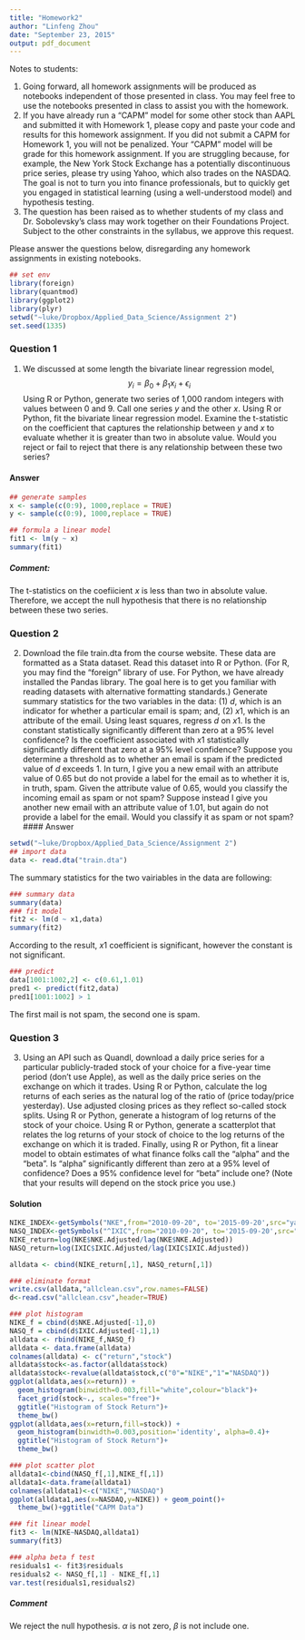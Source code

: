 ```yaml
---
title: "Homework2"
author: "Linfeng Zhou"
date: "September 23, 2015"
output: pdf_document
---
```


Notes to students:  

1. Going forward, all homework assignments will be produced as notebooks independent of those presented in class.  You may feel free to use the notebooks presented in class to assist you with the homework.  
2. If you have already run a "CAPM" model for some other stock than AAPL and submitted it with Homework 1, please copy and paste your code and results for this homework assignment.  If you did not submit a CAPM for Homework 1, you will not be penalized.  Your "CAPM" model will be grade for this homework assignment.  If you are struggling because, for example, the New York Stock Exchange has a potentially discontinuous price series, please try using Yahoo, which also trades on the NASDAQ.  The goal is not to turn you into finance professionals, but to quickly get you engaged in statistical learning (using a well-understood model) and hypothesis testing.  
3. The question has been raised as to whether students of my class and Dr. Sobolevsky's class may work together on their Foundations Project.  Subject to the other constraints in the syllabus, we approve this request.

Please answer the questions below, disregarding any homework assignments in existing notebooks.


```r
## set env
library(foreign)
library(quantmod)
library(ggplot2)
library(plyr)
setwd("~luke/Dropbox/Applied_Data_Science/Assignment 2")
set.seed(1335)
```
### Question 1
1. We discussed at some length the bivariate linear regression model, $$y_i=\beta_0+\beta_1 x_i+\epsilon_i$$  Using R or Python,  generate two series of 1,000 random integers with values between 0 and 9.  Call one series $y$ and the other $x$.  Using R or Python, fit the bivariate linear regression model.  Examine the t-statistic on the coefficient that captures the relationship between $y$ and $x$ to evaluate whether it is greater than two in absolute value.  Would you reject or fail to reject that there is any relationship between these two series?

#### Answer
```r
## generate samples
x <- sample(c(0:9), 1000,replace = TRUE) 
y <- sample(c(0:9), 1000,replace = TRUE) 

## formula a linear model
fit1 <- lm(y ~ x)
summary(fit1)
```

##### Comment:
The t-statistics on the coefiicient $x$ is less than two in absolute value. Therefore, we accept the null hypothesis that there is no relationship between these two series.

### Question 2
2. Download the file train.dta from the course website.  These data are formatted as a Stata dataset.  Read this dataset into R or Python.  (For R, you may find the “foreign” library of use.  For Python, we have already installed the Pandas library.  The goal here is to get you familiar with reading datasets with alternative formatting standards.)  Generate summary statistics for the two variables in the data:  (1) $d$, which is an indicator for whether a particular email is spam; and, (2) $x1$, which is an attribute of the email.  Using least squares, regress $d$ on $x1$.  Is the constant statistically significantly different than zero at a 95% level confidence?  Is the coefficient associated with $x1$ statistically significantly different that zero at a 95% level confidence?  Suppose you determine a threshold as to whether an email is spam if the predicted value of $d$ exceeds 1.  In turn, I give you a new email with an attribute value of 0.65 but do not provide a label for the email as to whether it is, in truth, spam.  Given the attribute value of 0.65, would you classify the incoming email as spam or not spam?  Suppose instead I give you another new email with an attribute value of 1.01, but again do not provide a label for the email.  Would you classify it as spam or not spam?
#### Answer
```r
setwd("~luke/Dropbox/Applied_Data_Science/Assignment 2")
## import data 
data <- read.dta("train.dta")
```

The summary statistics for the two vairiables in the data are following:
```r
### summary data
summary(data)
### fit model
fit2 <- lm(d ~ x1,data)
summary(fit2)
```
According to the result, $x1$ coefficient is significant, however the  constant is not significant.

```r
### predict 
data[1001:1002,2] <- c(0.61,1.01)
pred1 <- predict(fit2,data)
pred1[1001:1002] > 1
```

The first mail is not spam, the second one is spam.

### Question 3 
3. Using an API such as Quandl, download a daily price series for a particular publicly-traded stock of your choice for a five-year time period (don’t use Apple), as well as the daily price series on the exchange on which it trades.  Using R or Python, calculate the log returns of each series as the natural log of the ratio of (price today/price yesterday).  Use adjusted closing prices as they reflect so-called stock splits.  Using R or Python, generate a histogram of log returns of the stock of your choice.  Using R or Python, generate a scatterplot that relates the log returns of your stock of choice to the log returns of the exchange on which it is traded.  Finally, using R or Python, fit a linear model to obtain estimates of what finance folks call the "alpha" and the "beta".  Is "alpha" significantly different than zero at a 95% level of confidence?  Does a 95% confidence level for "beta" include one?  (Note that your results will depend on the stock price you use.) 

#### Solution
```r
NIKE_INDEX<-getSymbols("NKE",from="2010-09-20", to='2015-09-20',src="yahoo") 
NASQ_INDEX<-getSymbols("^IXIC",from="2010-09-20", to='2015-09-20',src="yahoo")
NIKE_return=log(NKE$NKE.Adjusted/lag(NKE$NKE.Adjusted))
NASQ_return=log(IXIC$IXIC.Adjusted/lag(IXIC$IXIC.Adjusted))
```


```r
alldata <- cbind(NIKE_return[,1], NASQ_return[,1])

### eliminate format
write.csv(alldata,"allclean.csv",row.names=FALSE)
d<-read.csv("allclean.csv",header=TRUE)

### plot histogram
NIKE_f = cbind(d$NKE.Adjusted[-1],0)
NASQ_f = cbind(d$IXIC.Adjusted[-1],1)
alldata <- rbind(NIKE_f,NASQ_f)
alldata <- data.frame(alldata)
colnames(alldata) <- c("return","stock")
alldata$stock<-as.factor(alldata$stock)
alldata$stock<-revalue(alldata$stock,c("0"="NIKE","1"="NASDAQ"))
ggplot(alldata,aes(x=return)) + 
  geom_histogram(binwidth=0.003,fill="white",colour="black")+ 
  facet_grid(stock~., scales="free")+
  ggtitle("Histogram of Stock Return")+
  theme_bw()
ggplot(alldata,aes(x=return,fill=stock)) + 
  geom_histogram(binwidth=0.003,position='identity', alpha=0.4)+
  ggtitle("Histogram of Stock Return")+
  theme_bw()

```

```r
### plot scatter plot 
alldata1<-cbind(NASQ_f[,1],NIKE_f[,1])
alldata1<-data.frame(alldata1)
colnames(alldata1)<-c("NIKE","NASDAQ")
ggplot(alldata1,aes(x=NASDAQ,y=NIKE)) + geom_point()+
  theme_bw()+ggtitle("CAPM Data")

```
```r
### fit linear model 
fit3 <- lm(NIKE~NASDAQ,alldata1)
summary(fit3)

### alpha beta f test 
residuals1 <- fit3$residuals
residuals2 <- NASQ_f[,1] - NIKE_f[,1] 
var.test(residuals1,residuals2)

```

##### Comment 
We reject the null hypothesis. $\alpha$ is not zero, $\beta$ is not include one.